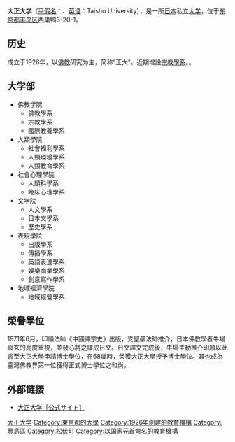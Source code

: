 {{大学(日本)
| 国=日本
| 大学名=大正大學
| ふりがな=たいしょうだいがく
| 英称=Taisho University
| 画像=Taishouniv.jpg
| 画像説明=大正大學
| 大学設置年=1926年
| 創立年=1885年
| 学校種別=私立
| 宗教=
| 設置者=學校法人大正大學
| 本部所在地=[[東京都|東京都]][[豐島區|豐島區]]西巢鴨3-20-1
| 校园=巢鴨（[[東京都|東京都]][[豐島區|豐島區]]）<br/>埼玉（[[埼玉縣|埼玉縣]][[北葛飾郡|北葛飾郡]][[松伏町|松伏町]]）
| 学部=人間學部<br/>文學部
| 昵称=正大
| 网址={{URL|https://www.tais.ac.jp}}
}}
'''大正大学'''（[[平假名|平假名]]：{{lang|ja|たいしょうだいがく}}、[[英语|英语]]：Taisho University），是一所[[日本|日本]]私立[[大学|大学]]，位于[[东京都|东京都]][[丰岛区|丰岛区]]西巢鸭3-20-1。

== 历史 ==
成立于1926年，以[[佛教|佛教]]研究为主，简称“正大”。近期增設[[宗教學系|宗教學系]]。{{citation needed|入門學費約為1150,000日元(含課程費，設備費，學費，教育補充費)}}。

== 大学部 ==
*佛教学院
**佛教學系
**宗教學系
**國際教養學系
*人類學院
**社會福利學系
**人類環境學系
**人類教育學系
*社會心理學院
**人類科學系
**臨床心理學系
*文学院
**人文學系
**日本文學系
**歷史學系
*表現學院
**出版學系
**傳播學系
**英語表達學系
**娛樂商業學系
**創意寫作學系
*地域經濟學院
**地域經營學系

== 榮譽學位 ==
1971年6月，印順法師《中國禪宗史》出版，受聖嚴法師推介，日本佛教學者牛場真玄的高度重視，並發心將之譯成日文。日文譯文完成後，牛場主動推介印順以此書至大正大學申請博士學位，在68歲時，榮獲大正大學授予博士學位。其也成為臺灣佛教界第一位獲得正式博士學位之和尚。

== 外部链接 ==
* [https://www.tais.ac.jp 大正大学［公式サイト］]{{Wayback|url=https://www.tais.ac.jp/ |date=20200917134020 }}{{ja}}

[[Category:大正大学|]]
[[Category:東京都的大學|Category:東京都的大學]]
[[Category:1926年創建的教育機構|Category:1926年創建的教育機構]]

[[Category:豐島區|Category:豐島區]]
[[Category:松伏町|Category:松伏町]]
[[Category:以国家元首命名的教育機構|Category:以国家元首命名的教育機構]]